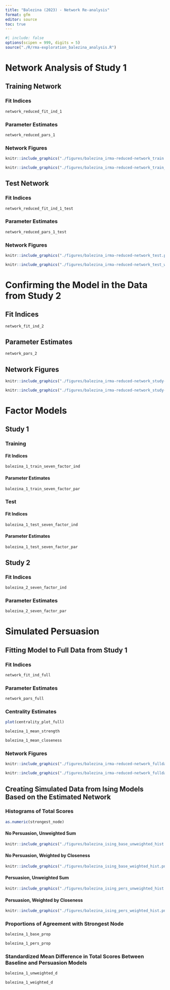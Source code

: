 ```yaml
---
title: "Balezina (2023) - Network Re-analysis"
format: gfm
editor: source
toc: true
---
```


```r
#| include: false
options(scipen = 999, digits = 5)
source("./R/rma-exploration_balezina_analysis.R")

```

# Network Analysis of Study 1

## Training Network

### Fit Indices

```r
network_reduced_fit_ind_1
```

### Parameter Estimates

```r
network_reduced_pars_1
```

### Network Figures

```r
knitr::include_graphics("./figures/balezina_irma-reduced-network_train.png")
```

```r
knitr::include_graphics("./figures/balezina_irma-reduced-network_train_walktrap.png")
```

## Test Network

### Fit Indices

```r
network_reduced_fit_ind_1_test
```

### Parameter Estimates

```r
network_reduced_pars_1_test
```

### Network Figures

```r
knitr::include_graphics("./figures/balezina_irma-reduced-network_test.png")
```

```r
knitr::include_graphics("./figures/balezina_irma-reduced-network_test_walktrap.png")
```

# Confirming the Model in the Data from Study 2

## Fit Indices

```r
network_fit_ind_2
```

## Parameter Estimates

```r
network_pars_2
```

## Network Figures

```r
knitr::include_graphics("./figures/balezina_irma-reduced-network_study-2.png")
```

```r
knitr::include_graphics("./figures/balezina_irma-reduced-network_study-2_walktrap.png")
```

# Factor Models

## Study 1

### Training

#### Fit Indices

```r
balezina_1_train_seven_factor_ind
```

#### Parameter Estimates

```r
balezina_1_train_seven_factor_par
```

### Test

#### Fit Indices

```r
balezina_1_test_seven_factor_ind
```

#### Parameter Estimates

```r
balezina_1_test_seven_factor_par
```

## Study 2

### Fit Indices

```r
balezina_2_seven_factor_ind
```

### Parameter Estimates

```r
balezina_2_seven_factor_par
```

# Simulated Persuasion

## Fitting Model to Full Data from Study 1

### Fit Indices

```r
network_fit_ind_full
```

### Parameter Estimates

```r
network_pars_full
```

### Centrality Estimates

```r
plot(centrality_plot_full)
```

```r
balezina_1_mean_strength
```

```r
balezina_1_mean_closeness
```

### Network Figures

```r
knitr::include_graphics("./figures/balezina_irma-reduced-network_fulldata.png")
```

```r
knitr::include_graphics("./figures/balezina_irma-reduced-network_fulldata_walktrap.png")
```

## Creating Simulated Data from Ising Models Based on the Estimated Network

### Histograms of Total Scores

```r
as.numeric(strongest_node)
```

#### No Persuasion, Unweighted Sum

```r
knitr::include_graphics("./figures/balezina_ising_base_unweighted_hist.png")
```

#### No Persuasion, Weighted by Closeness

```r
knitr::include_graphics("./figures/balezina_ising_base_weighted_hist.png")
```

#### Persuasion, Unweighted Sum

```r
knitr::include_graphics("./figures/balezina_ising_pers_unweighted_hist.png")
```

#### Persuasion, Weighted by Closeness

```r
knitr::include_graphics("./figures/balezina_ising_pers_weighted_hist.png")
```

### Proportions of Agreement with Strongest Node

```r
balezina_1_base_prop
```

```r
balezina_1_pers_prop
```

### Standardized Mean Difference in Total Scores Between Baseline and Persuasion Models

```r
balezina_1_unweighted_d
```

```r
balezina_1_weighted_d
```

